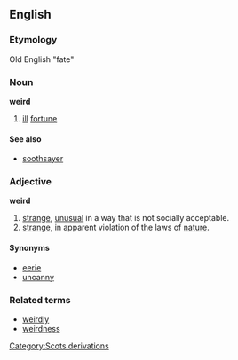 ==English==
===Etymology===
Old English "fate"
===Noun===
'''weird'''

#[[ill]] [[fortune]]

====See also====
*[[soothsayer]]

===Adjective===
'''weird'''

#[[strange]], [[unusual]] in a way that is not socially acceptable.
#[[strange]], in apparent violation of the laws of [[nature]].
[[Category:Scots derivations]]

====Synonyms====
*[[eerie]]
*[[uncanny]]

===Related terms===
*[[weirdly]]
*[[weirdness]]